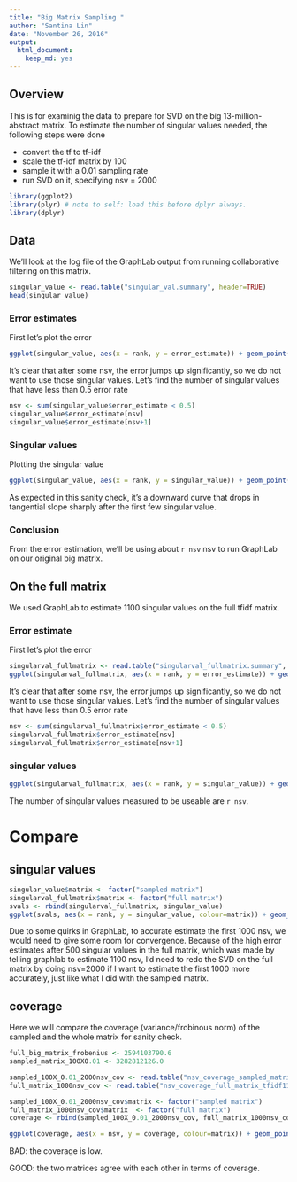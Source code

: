```yaml
---
title: "Big Matrix Sampling "
author: "Santina Lin"
date: "November 26, 2016"
output: 
  html_document:
    keep_md: yes
---
```


## Overview

This is for examinig the data to prepare for SVD on the big 13-million-abstract matrix. To estimate the number of singular values needed, the following steps were done

- convert the tf to tf-idf 
- scale the tf-idf matrix by 100 
- sample it with a 0.01 sampling rate 
- run SVD on it, specifying nsv = 2000 

```r
library(ggplot2)
library(plyr) # note to self: load this before dplyr always. 
library(dplyr)
```

## Data 

We'll look at the log file of the GraphLab output from running collaborative filtering on this matrix. 
```r
singular_value <- read.table("singular_val.summary", header=TRUE)
head(singular_value)
``` 

### Error estimates 

First let's plot the error 
```r
ggplot(singular_value, aes(x = rank, y = error_estimate)) + geom_point(size=1) + ylab("Error estimate") + xlab("Rank")
```
It's clear that after some nsv, the error jumps up significantly, so we do not want to use those singular values. Let's find the number of singular values that have less than 0.5 error rate 

```r
nsv <- sum(singular_value$error_estimate < 0.5)
singular_value$error_estimate[nsv]
singular_value$error_estimate[nsv+1]
```

### Singular values 

Plotting the singular value
```r
ggplot(singular_value, aes(x = rank, y = singular_value)) + geom_point(size=1) + ylab("Singular value") + xlab("Rank")
```

As expected in this sanity check, it's a downward curve that drops in tangential slope sharply after the first few singular value. 

### Conclusion

From the error estimation, we'll be using about `r nsv` nsv to run GraphLab on our original big matrix.  


## On the full matrix 

We used GraphLab to estimate 1100 singular values on the full tfidf matrix. 

### Error estimate 

First let's plot the error 
```r
singularval_fullmatrix <- read.table("singularval_fullmatrix.summary", header=TRUE)
ggplot(singularval_fullmatrix, aes(x = rank, y = error_estimate)) + geom_point(size=1) + ylab("Error estimate") + xlab("Rank")
```
It's clear that after some nsv, the error jumps up significantly, so we do not want to use those singular values. Let's find the number of singular values that have less than 0.5 error rate 

```r
nsv <- sum(singularval_fullmatrix$error_estimate < 0.5)
singularval_fullmatrix$error_estimate[nsv]
singularval_fullmatrix$error_estimate[nsv+1]
```

### singular values 
```r
ggplot(singularval_fullmatrix, aes(x = rank, y = singular_value)) + geom_point(size=1) + ylab("Singular value") + xlab("Rank")
```

The number of singular values measured to be useable are `r nsv`.

# Compare

## singular values 

```r
singular_value$matrix <- factor("sampled matrix")
singularval_fullmatrix$matrix <- factor("full matrix")
svals <- rbind(singularval_fullmatrix, singular_value)
ggplot(svals, aes(x = rank, y = singular_value, colour=matrix)) + geom_point(size=1) + ylab("Singular value") + xlab("Rank")
```

Due to some quirks in GraphLab, to accurate estimate the first 1000 nsv, we would need to give some room for convergence. Because of the high error estimates after 500 singular values in the full matrix, which was made by telling graphlab to estimate 1100 nsv, I'd need to redo the SVD on the full matrix by doing nsv=2000 if I want to estimate the first 1000 more accurately, just like what I did with the sampled matrix. 

## coverage
Here we will compare the coverage (variance/frobinous norm) of the sampled and the whole matrix for sanity check. 

```r
full_big_matrix_frobenius <- 2594103790.6 
sampled_matrix_100X0.01 <- 3282812126.0

sampled_100X_0.01_2000nsv_cov <- read.table("nsv_coverage_sampled_matrix_2000_100X0.01.result", header=TRUE)
full_matrix_1000nsv_cov <- read.table("nsv_coverage_full_matrix_tfidf1100.result", header=TRUE)

```

```r
sampled_100X_0.01_2000nsv_cov$matrix <- factor("sampled matrix")
full_matrix_1000nsv_cov$matrix  <- factor("full matrix")
coverage <- rbind(sampled_100X_0.01_2000nsv_cov, full_matrix_1000nsv_cov)

ggplot(coverage, aes(x = nsv, y = coverage, colour=matrix)) + geom_point(size=1) + ylab("coverage") + xlab("# singular values")

```

BAD: the coverage is low.

GOOD: the two matrices agree with each other in terms of coverage. 

